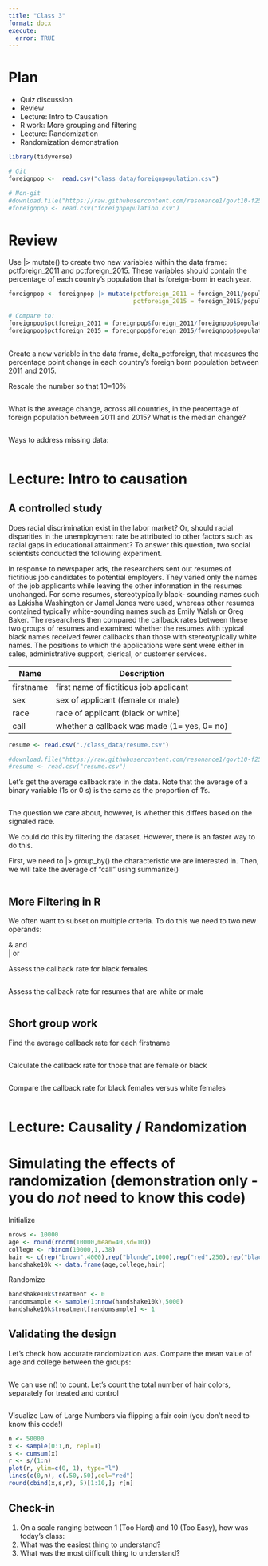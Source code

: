 ```yaml
---
title: "Class 3"
format: docx
execute:
  error: TRUE
---
```


# Plan

* Quiz discussion
* Review
* Lecture: Intro to Causation
* R work: More grouping and filtering
* Lecture: Randomization
* Randomization demonstration

```r
library(tidyverse)

# Git
foreignpop <-  read.csv("class_data/foreignpopulation.csv")

# Non-git
#download.file("https://raw.githubusercontent.com/resonance1/govt10-f25/refs/heads/main/class_data/foreignpopulation.csv","foreignpopulation.csv")
#foreignpop <- read.csv("foreignpopulation.csv")
```

# Review

Use |> mutate() to create two new variables within the data frame: pctforeign_2011 and pctforeign_2015. These variables should contain the percentage of each country's population that is foreign-born in each year.

```r
foreignpop <- foreignpop |> mutate(pctforeign_2011 = foreign_2011/population_2011, 
                                   pctforeign_2015 = foreign_2015/population_2015)

# Compare to:
foreignpop$pctforeign_2011 = foreignpop$foreign_2011/foreignpop$population_2011
foreignpop$pctforeign_2015 = foreignpop$foreign_2015/foreignpop$population_2015
      
```

Create a new variable in the data frame, delta_pctforeign, that measures the percentage point change in each country's foreign born population between 2011 and 2015. 

Rescale the number so that 10=10%

```r

```

What is the average change, across all countries, in the percentage of foreign population between 2011 and 2015? What is the median change? 

```r

```

Ways to address missing data:

```r

```


# Lecture: Intro to causation

## A controlled study

Does racial discrimination exist in the labor market? Or, should racial disparities in the unemployment rate be attributed to other factors such as racial gaps in educational attainment? To answer this question, two social scientists conducted the following experiment.

In response to newspaper ads, the researchers sent out resumes of fictitious job candidates to potential employers. They varied only the names of the job applicants while leaving the other information in the resumes unchanged. For some resumes, stereotypically black- sounding names such as Lakisha Washington or Jamal Jones were used, whereas other resumes contained typically white-sounding names such as Emily Walsh or Greg Baker. The researchers then compared the callback rates between these two groups of resumes and examined whether the resumes with typical black names received fewer callbacks than those with stereotypically white names. The positions to which the applications were sent were either in sales, administrative support, clerical, or customer services.

| Name      | Description                                 |
|-----------|---------------------------------------------|
| firstname | first name of fictitious job applicant      |
| sex       | sex of applicant (female or male)           |
| race      | race of applicant (black or white)          |
| call      | whether a callback was made (1= yes, 0= no) |

```r
resume <- read.csv("./class_data/resume.csv")

#download.file("https://raw.githubusercontent.com/resonance1/govt10-f25/refs/heads/main/class_data/resume.csv","resume.csv")
#resume <- read.csv("resume.csv")

```

Let's get the average callback rate in the data. Note that the average of a binary variable (1s or 0 s) is the same as the proportion of 1's. 

```r


```

The question we care about, however, is whether this differs based on the signaled race.

We could do this by filtering the dataset. However, there is an faster way to do this.

First, we need to |> group_by() the characteristic we are interested in. Then, we will take the average of "call" using summarize()

```r

```


## More Filtering in R

We often want to subset on multiple criteria.  To do this we need to two new operands:

 & and  
 | or 

Assess the callback rate for black females

```r

```

Assess the callback rate for resumes that are white or male

```r

```

## Short group work

Find the average callback rate for each firstname

```r

```

Calculate the callback rate for those that are female or black

```r

```

Compare the callback rate for black females versus white females

```r

```


# Lecture: Causality / Randomization 


# Simulating the effects of randomization (demonstration only - you do *not* need to know this code)

Initialize

```r
nrows <- 10000
age <- round(rnorm(10000,mean=40,sd=10))
college <- rbinom(10000,1,.38)
hair <- c(rep("brown",4000),rep("blonde",1000),rep("red",250),rep("black",4750))
handshake10k <- data.frame(age,college,hair)
```

Randomize

```r
handshake10k$treatment <- 0
randomsample <- sample(1:nrow(handshake10k),5000)
handshake10k$treatment[randomsample] <- 1
```

## Validating the design

Let's check how accurate randomization was. Compare the mean value of age and college between the groups:

```r


```

We can use n() to count. Let's count the total number of hair colors, separately for treated and control

```r

```

Visualize Law of Large Numbers via flipping a fair coin (you don't need to know this code!)

```r
n <- 50000
x <- sample(0:1,n, repl=T)
s <- cumsum(x)
r <- s/(1:n)
plot(r, ylim=c(0, 1), type="l")
lines(c(0,n), c(.50,.50),col="red")
round(cbind(x,s,r), 5)[1:10,]; r[n]
```


## Check-in

1. On a scale ranging between 1 (Too Hard) and 10 (Too Easy), how was today's class: 
2. What was the easiest thing to understand?
3. What was the most difficult thing to understand?